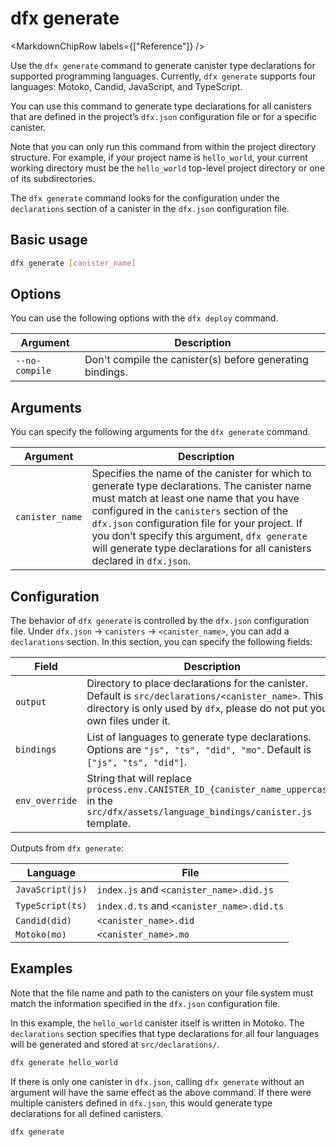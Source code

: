 
# dfx generate

<MarkdownChipRow labels={["Reference"]} />

Use the `dfx generate` command to generate canister type declarations for supported programming languages. Currently, `dfx generate` supports four languages: Motoko, Candid, JavaScript, and TypeScript.

You can use this command to generate type declarations for all canisters that are defined in the project’s `dfx.json` configuration file or for a specific canister.

Note that you can only run this command from within the project directory structure. For example, if your project name is `hello_world`, your current working directory must be the `hello_world` top-level project directory or one of its subdirectories.

The `dfx generate` command looks for the configuration under the `declarations` section of a canister in the `dfx.json` configuration file.

## Basic usage

``` bash
dfx generate [canister_name]
```

## Options

You can use the following options with the `dfx deploy` command.

| Argument       | Description                                               |
|----------------|-----------------------------------------------------------|
| `--no-compile` | Don't compile the canister(s) before generating bindings. |

## Arguments

You can specify the following arguments for the `dfx generate` command.

| Argument        | Description                                                                                                                                                                                                                                                                                                                                                        |
|-----------------|--------------------------------------------------------------------------------------------------------------------------------------------------------------------------------------------------------------------------------------------------------------------------------------------------------------------------------------------------------------------|
| `canister_name` | Specifies the name of the canister for which to generate type declarations. The canister name must match at least one name that you have configured in the `canisters` section of the `dfx.json` configuration file for your project. If you don’t specify this argument, `dfx generate` will generate type declarations for all canisters declared in `dfx.json`. |

## Configuration

The behavior of `dfx generate` is controlled by the `dfx.json` configuration file. Under `dfx.json` → `canisters` → `<canister_name>`, you can add a `declarations` section. In this section, you can specify the following fields:

| Field          | Description                                                                                                                                  |
|----------------|----------------------------------------------------------------------------------------------------------------------------------------------|
| `output`       | Directory to place declarations for the canister. Default is `src/declarations/<canister_name>`. This directory is only used by `dfx`, please do not put your own files under it. |
| `bindings`     | List of languages to generate type declarations. Options are `"js", "ts", "did", "mo"`. Default is `["js", "ts", "did"]`.                    |
| `env_override` | String that will replace `process.env.CANISTER_ID_{canister_name_uppercase}` in the `src/dfx/assets/language_bindings/canister.js` template. |

Outputs from `dfx generate`:

| Language         | File                                     |
|------------------|------------------------------------------|
| `JavaScript(js)` | `index.js` and `<canister_name>.did.js`  |
| `TypeScript(ts)` | `index.d.ts` and `<canister_name>.did.ts`|
| `Candid(did)`    | `<canister_name>.did`                    |
| `Motoko(mo)`     | `<canister_name>.mo`                     |

## Examples

Note that the file name and path to the canisters on your file system must match the information specified in the `dfx.json` configuration file.

In this example, the `hello_world` canister itself is written in Motoko. The `declarations` section specifies that type declarations for all four languages will be generated and stored at `src/declarations/`.

``` bash
dfx generate hello_world
```

If there is only one canister in `dfx.json`, calling `dfx generate` without an argument will have the same effect as the above command. If there were multiple canisters defined in `dfx.json`, this would generate type declarations for all defined canisters.

``` bash
dfx generate
```
